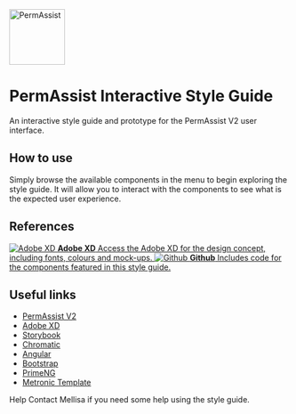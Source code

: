 

<Meta title="Introduction" />

<style>
  {`
    h1, .lead {
      margin-right: 120px !important;
    }

    .logo {
      position: absolute;
      top: 3em;
      right: 3em;
      width: 100px;
      height: auto;
    }

    .subheading {
      --mediumdark: '#999999';
      font-weight: 900;
      font-size: 13px;
      color: #999;
      letter-spacing: 6px;
      line-height: 24px;
      text-transform: uppercase;
      margin-bottom: 12px;
      margin-top: 40px;
    }

    .lead {
      font-size: 1.25em;
      font-weight: normal;
      margin-bottom: 2rem;
    }

    .link-list {
      display: grid;
      grid-template-columns: 1fr;
      row-gap: 10px;
    }

    @media (min-width: 620px) {
      .link-list {
        row-gap: 20px;
        column-gap: 20px;
        grid-template-columns: 1fr 1fr;
      }
    }

    @media all and (-ms-high-contrast:none) {
    .link-list {
        display: -ms-grid;
        -ms-grid-columns: 1fr 1fr;
        -ms-grid-rows: 1fr 1fr;
      }
    }

    .link-item {
      display: block;
      padding: 20px 30px 20px 15px;
      border: 1px solid #00000010;
      border-radius: 5px;
      transition: background 150ms ease-out, border 150ms ease-out, transform 150ms ease-out;
      color: #333333;
      display: flex;
      align-items: flex-start;
    }

    .link-item:hover {
      border-color: #1EA7FD50;
      transform: translate3d(0, -3px, 0);
      box-shadow: rgba(0, 0, 0, 0.08) 0 3px 10px 0;
    }

    .link-item:active {
      border-color: #1EA7FD;
      transform: translate3d(0, 0, 0);
    }

    .link-item strong {
      font-weight: 700;
      display: block;
      margin-bottom: 2px;
    }

    .link-item img {
      height: 40px;
      width: 40px;
      margin-right: 15px;
      flex: none;
    }

    .link-item span {
      font-size: 14px;
      line-height: 20px;
    }

    .tip {
      display: inline-block;
      border-radius: 1em;
      font-size: 11px;
      line-height: 12px;
      font-weight: 700;
      background: #E7FDD8;
      color: #66BF3C;
      padding: 4px 12px;
      margin-right: 10px;
      vertical-align: top;
    }

    .tip-wrapper {
      font-size: 13px;
      line-height: 20px;
      margin-top: 40px;
      margin-bottom: 40px;
    }

    .tip-wrapper code {
      font-size: 12px;
      display: inline-block;
    }
  `}
</style>

<img src={Logo} alt="PermAssist" width="100" class="logo" />

# PermAssist Interactive Style Guide
<p class="lead">An interactive style guide and prototype for the PermAssist V2 user interface.</p>

## How to use
Simply browse the available components in the menu to begin exploring the style guide. It will allow you to interact with the components to see what is the expected user experience.

## References

<div className="link-list">
  <a
    className="link-item"
    href="https://xd.adobe.com/view/7f569b40-59db-4768-a66d-77aebb9e7cad-2a05/"
    target="_blank"
  >
    <img src={AdobeXD} alt="Adobe XD" />
    <span>
      <strong>Adobe XD</strong>
      Access the Adobe XD for the design concept, including fonts, colours and mock-ups.
    </span>
  </a>
  <a
    className="link-item"
    href="https://github.com/mellimade/permassist-styleguide"
    target="_blank"
  >
    <img src={Github} alt="Github" />
    <span>
      <strong>Github</strong>
      Includes code for the components featured in this style guide.
    </span>
  </a>
</div>

## Useful links
- [PermAssist V2](https://test-applicant.permassist.com.au/auth/login)
- [Adobe XD](https://www.adobe.com/au/products/xd.html)
- [Storybook](https://storybook.js.org/tutorials/)
- [Chromatic](https://www.chromatic.com/docs/)
- [Angular](https://angular.io/)
- [Bootstrap](https://getbootstrap.com/)
- [PrimeNG](https://www.primefaces.org/primeng/)
- [Metronic Template](https://preview.keenthemes.com/metronic8/angular/demo1/auth/login)

<div className="tip-wrapper">
  <span className="tip">Help</span>
  Contact Mellisa if you need some help using the style guide.
</div>
